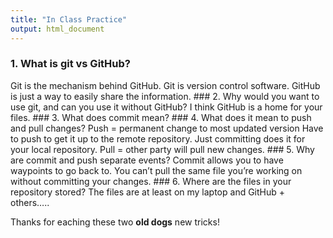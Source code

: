 ```yaml
---
title: "In Class Practice"
output: html_document
---
```


### 1. What is git vs GitHub? 
Git is the mechanism behind GitHub.
Git is version control software. GitHub is just a way to easily share the information.
### 2. Why would you want to use git, and can you use it without GitHub? 
I think GitHub is a home for your files.
### 3. What does commit mean? 
### 4. What does it mean to push and pull changes? 
Push = permanent change to most updated version 
Have to push to get it up to the remote repository. Just committing does it for your local repository. 
Pull = other party will pull new changes.
### 5. Why are commit and push separate events? 
Commit allows you to have waypoints to go back to. You can't pull the same file you're working on without committing your changes.
### 6. Where are the files in your repository stored? 
The files are at least on my laptop and GitHub + others.....

Thanks for eaching these two **old dogs** new tricks!
